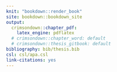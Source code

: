 ```yaml
---
knit: "bookdown::render_book"
site: bookdown::bookdown_site
output: 
  crimsondown::chapter_pdf: 
    latex_engine: pdflatex
  # crimsondown::chapter_word: default
  # crimsondown::thesis_gitbook: default
bibliography: bib/thesis.bib
csl: csl/apa.csl
link-citations: yes
---
```


